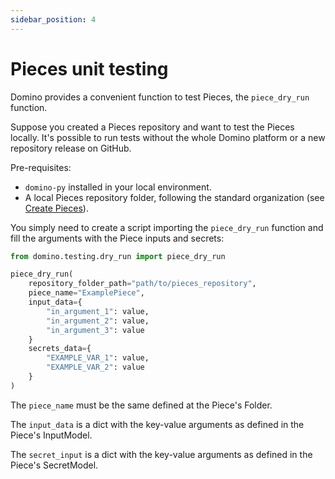 ---
sidebar_position: 4
---

# Pieces unit testing

Domino provides a convenient function to test Pieces, the `piece_dry_run` function.

Suppose you created a Pieces repository and want to test the Pieces locally. It's possible to run tests without the whole Domino platform or a new repository release on GitHub.

Pre-requisites:

- `domino-py` installed in your local environment. 
- A local Pieces repository folder, following the standard organization (see [Create Pieces](./create_pieces)).

You simply need to create a script importing the `piece_dry_run` function and fill the arguments with the Piece inputs and secrets:

```python title="testing_piece.py"
from domino.testing.dry_run import piece_dry_run

piece_dry_run(
    repository_folder_path="path/to/pieces_repository",
    piece_name="ExamplePiece",
    input_data={ 
        "in_argument_1": value,
        "in_argument_2": value,
        "in_argument_3": value
    }
    secrets_data={ 
        "EXAMPLE_VAR_1": value,
        "EXAMPLE_VAR_2": value
    }
)
```

The `piece_name` must be the same defined at the Piece's Folder.

The `input_data` is a dict with the key-value arguments as defined in the Piece's InputModel.

The `secret_input` is a dict with the key-value arguments as defined in the Piece's SecretModel.
